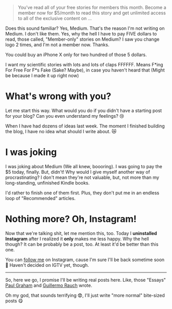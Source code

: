 > You’ve read all of your free stories for members this month. Become a member now for $5/month to read this story and get unlimited access to all of the exclusive content on ...

Does this sound familiar? Yes, Medium. That's the reason I'm not writing on Medium. I don't like them. Yes, why the hell I have to pay FIVE dollars to read, those called, "Member-only" stories on Medium? I saw you change logo 2 times, and I'm not a member now. Thanks.

You could buy an iPhone X only for two hundred of those 5 dollars.

I want my scientific stories with lots and lots of claps FFFFFF. Means F\*ing For Free For F\*s Fake (Sake? Maybe), in case you haven't heard that (Might be because I made it up right now)

# What's wrong with you?

Let me start this way. What would you do if you didn't have a starting post for your blog? Can you even understand my feelings? 😢

When I have had dozens of ideas last week. The moment I finished building the blog, I have no idea what should I write about. 😿

# I was joking

I was joking about Medium (We all knew, boooring). I was going to pay the $5 today, finally. But, didn't! Why would I give myself another way of procrastinating? I don't mean they're not valuable, but, not more than my long-standing, unfinished Kindle books.

I'd rather to finish one of them first. Plus, they don't put me in an endless loop of "Recommended" articles.

# Nothing more? Oh, Instagram!

Now that we're talking shit, let me mention this, too. Today I **uninstalled Instagram** after I realized it **only** makes me less happy. Why the hell though? It can be probably be a post, too. At least it'd be better than this one.

You can [follow me](https://www.instagram.com/m.rajbi/) on Instagram, cause I'm sure I'll be back sometime soon 🤪 Haven't decided on IGTV yet, though.

---

So, here we go, I promise I'll be writing real posts here. Like, those "Essays" [Paul Graham](http://paulgraham.com/articles.html) and [Guillermo Rauch](https://rauchg.com/essays) wrote.

Oh my god, that sounds terrifying 😨, I'll just write "more normal" bite-sized posts 😋
